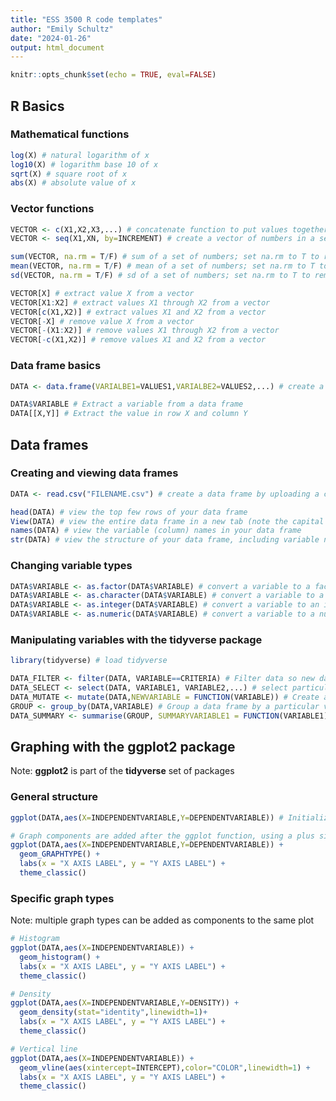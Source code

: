 ```yaml
---
title: "ESS 3500 R code templates"
author: "Emily Schultz"
date: "2024-01-26"
output: html_document
---
```


```r
knitr::opts_chunk$set(echo = TRUE, eval=FALSE)
```

## R Basics

### Mathematical functions
```r
log(X) # natural logarithm of x
log10(X) # logarithm base 10 of x
sqrt(X) # square root of x
abs(X) # absolute value of x
```

### Vector functions
```r
VECTOR <- c(X1,X2,X3,...) # concatenate function to put values together in a vector
VECTOR <- seq(X1,XN, by=INCREMENT) # create a vector of numbers in a sequence from X1 to XN, in increments of INCREMENT

sum(VECTOR, na.rm = T/F) # sum of a set of numbers; set na.rm to T to remove missing values
mean(VECTOR, na.rm = T/F) # mean of a set of numbers; set na.rm to T to remove missing values
sd(VECTOR, na.rm = T/F) # sd of a set of numbers; set na.rm to T to remove missing values

VECTOR[X] # extract value X from a vector
VECTOR[X1:X2] # extract values X1 through X2 from a vector
VECTOR[c(X1,X2)] # extract values X1 and X2 from a vector
VECTOR[-X] # remove value X from a vector
VECTOR[-(X1:X2)] # remove values X1 through X2 from a vector
VECTOR[-c(X1,X2)] # remove values X1 and X2 from a vector
```

### Data frame basics
```r
DATA <- data.frame(VARIALBE1=VALUES1,VARIALBE2=VALUES2,...) # create a data frame by inputing values for variables

DATA$VARIABLE # Extract a variable from a data frame
DATA[[X,Y]] # Extract the value in row X and column Y
```

## Data frames

### Creating and viewing data frames
```r
DATA <- read.csv("FILENAME.csv") # create a data frame by uploading a csv file

head(DATA) # view the top few rows of your data frame
View(DATA) # view the entire data frame in a new tab (note the capital V)
names(DATA) # view the variable (column) names in your data frame
str(DATA) # view the structure of your data frame, including variable names and types
```

### Changing variable types
```r
DATA$VARIABLE <- as.factor(DATA$VARIABLE) # convert a variable to a factor variable
DATA$VARIABLE <- as.character(DATA$VARIABLE) # convert a variable to a character variable
DATA$VARIABLE <- as.integer(DATA$VARIABLE) # convert a variable to an integer variable
DATA$VARIABLE <- as.numeric(DATA$VARIABLE) # convert a variable to a numeric variable
```

### Manipulating variables with the **tidyverse** package
```r
library(tidyverse) # load tidyverse

DATA_FILTER <- filter(DATA, VARIABLE==CRITERIA) # Filter data so new data frame includes only the values for a variable the meet a certain CRITERIA. If the variable is a text variable, the CRITERIA need to go inside quotes. CRITERIA can also use <, >, and != (not equal to) in place of ==.
DATA_SELECT <- select(DATA, VARIABLE1, VARIABLE2,...) # select particular variables from a data frame
DATA_MUTATE <- mutate(DATA,NEWVARIABLE = FUNCTION(VARIABLE)) # Create a new variable in the data frame by applying a function to existing variable(s). Functions can include, but are not limited to: log, sum, min, max, mean.
GROUP <- group_by(DATA,VARIABLE) # Group a data frame by a particular variable(s) in preparation for summarizing a data frame. The grouped data frame will not look different than the original, but above the data frame, you will be able to see the number of groups for the variable you grouped by.
DATA_SUMMARY <- summarise(GROUP, SUMMARYVARIABLE1 = FUNCTION(VARIABLE1), SUMMARYVARIABLE2 = FUNCTION(VARIABLE2),...) # Summarize variables in a data frame. Note that the first argument is a grouped data frame created using the group_by function. You can summarize more than one variable at a time with this function.
```

## Graphing with the **ggplot2** package
Note: **ggplot2** is part of the **tidyverse** set of packages

### General structure
```r
ggplot(DATA,aes(X=INDEPENDENTVARIABLE,Y=DEPENDENTVARIABLE)) # Initialize a ggplot graph by identifying the data frame, independent, and dependent variable. Note that some graphs (e.g., histograms) might only require an independent variable

# Graph components are added after the ggplot function, using a plus sign (+) to add each additional component, as follows
ggplot(DATA,aes(X=INDEPENDENTVARIABLE,Y=DEPENDENTVARIABLE)) +
  geom_GRAPHTYPE() +
  labs(x = "X AXIS LABEL", y = "Y AXIS LABEL") +
  theme_classic()
```

### Specific graph types
Note: multiple graph types can be added as components to the same plot
```r
# Histogram
ggplot(DATA,aes(X=INDEPENDENTVARIABLE)) +
  geom_histogram() +
  labs(x = "X AXIS LABEL", y = "Y AXIS LABEL") +
  theme_classic()

# Density
ggplot(DATA,aes(X=INDEPENDENTVARIABLE,Y=DENSITY)) +
  geom_density(stat="identity",linewidth=1)+
  labs(x = "X AXIS LABEL", y = "Y AXIS LABEL") +
  theme_classic()

# Vertical line
ggplot(DATA,aes(X=INDEPENDENTVARIABLE)) +
  geom_vline(aes(xintercept=INTERCEPT),color="COLOR",linewidth=1) +
  labs(x = "X AXIS LABEL", y = "Y AXIS LABEL") +
  theme_classic()
```
